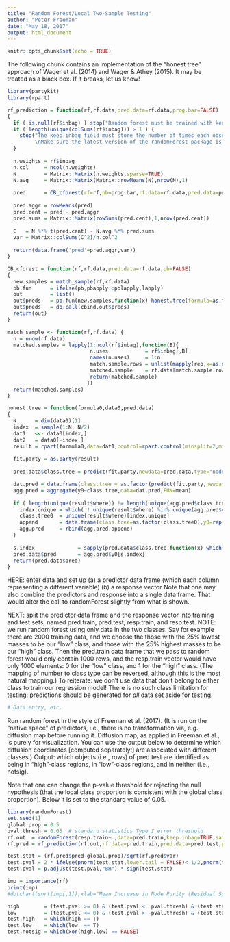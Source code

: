 ```yaml
---
title: "Random Forest/Local Two-Sample Testing"
author: "Peter Freeman"
date: "May 18, 2017"
output: html_document
---
```


```r
knitr::opts_chunk$set(echo = TRUE)
```

The following chunk contains an implementation of the "honest tree" approach of Wager et al. (2014) and Wager & Athey (2015).
  It may be treated as a black box. If it breaks, let us know!
```r
library(partykit)
library(rpart)

rf_prediction = function(rf,rf.data,pred.data=rf.data,prog.bar=FALSE)
{
  if ( is.null(rf$inbag) ) stop("Random forest must be trained with keep.inbag = TRUE")
  if ( length(unique(colSums(rf$inbag))) > 1 ) {
    stop("The keep.inbag field must store the number of times each observation was used.
         \nMake sure the latest version of the randomForest package is installed from CRAN.")
  }
  
  n.weights = rf$inbag
  n.col     = ncol(n.weights)
  N         = Matrix::Matrix(n.weights,sparse=TRUE)
  N.avg     = Matrix::Matrix(Matrix::rowMeans(N),nrow(N),1)
  
  pred      = CB_cforest(rf=rf,pb=prog.bar,rf.data=rf.data,pred.data=pred.data)$preds
  
  pred.aggr = rowMeans(pred)
  pred.cent = pred - pred.aggr
  pred.sums = Matrix::Matrix(rowSums(pred.cent),1,nrow(pred.cent))
  
  C   = N %*% t(pred.cent) - N.avg %*% pred.sums
  var = Matrix::colSums(C^2)/n.col^2
  
  return(data.frame('pred'=pred.aggr,var))
}

CB_cforest = function(rf,rf.data,pred.data=rf.data,pb=FALSE) 
{
  new.samples = match_sample(rf,rf.data)
  pb.fun      = ifelse(pb,pbapply::pblapply,lapply)
  out         = list()
  out$preds   = pb.fun(new.samples,function(x) honest.tree(formula=as.formula(rf$call$formula),data=x,pred.data=pred.data))
  out$preds   = do.call(cbind,out$preds)
  return(out)
}

match_sample <- function(rf,rf.data) {
  n = nrow(rf.data)
  matched.samples = lapply(1:ncol(rf$inbag),function(B){
                           n.uses            = rf$inbag[,B]
                           names(n.uses)     = 1:n
                           match.sample.rows = unlist(mapply(rep,x=as.numeric(names(n.uses)),each=n.uses))
                           matched.sample    = rf.data[match.sample.rows, ]
                           return(matched.sample)
                          })
  return(matched.samples)
}

honest.tree = function(formula0,data0,pred.data) 
{
  N      = dim(data0)[1]
  index  = sample(1:N, N/2)
  dat1   <<- data0[index,]
  dat2   = data0[-index,]
  result = rpart(formula0,data=dat1,control=rpart.control(minsplit=2,minbucket=1,cp=0.001))
  
  fit.party = as.party(result)
  
  pred.data$class.tree = predict(fit.party,newdata=pred.data,type="node")

  dat.pred = data.frame(class.tree = as.factor(predict(fit.party,newdata=dat2,type="node")),y0=as.numeric(dat2$y))
  agg.pred = aggregate(y0~class.tree,data=dat.pred,FUN=mean)
  
  if ( length(unique(result$where)) != length(unique(agg.pred$class.tree)) ) {
    index.unique = which( ! unique(result$where) %in% unique(agg.pred$class.tree))
    class.tree0  = unique(result$where)[index.unique]
    append       = data.frame(class.tree=as.factor(class.tree0),y0=rep(1/2,length(class.tree0)))
    agg.pred     = rbind(agg.pred,append)  
  }
  
  s.index              = sapply(pred.data$class.tree,function(x) which(x==agg.pred$class.tree))
  pred.data$pred       = agg.pred$y0[s.index]
  return(pred.data$pred)
}
```

HERE: enter data and set up
  (a) a predictor data frame (which each column representing a different variable)
  (b) a response vector
  Note that one may also combine the predictors and response into a single data frame.
  That would alter the call to randomForest slightly from what is shown.

NEXT: split the predictor data frame and the response vector into training and test sets,
  named pred.train, pred.test, resp.train, and resp.test.
NOTE: we run random forest using only data in the two classes. Say for example there are 2000 training data, and we choose the
  those with the 25% lowest masses to be our "low" class, and those with the 25% highest masses to be our "high" class.
  Then the pred.train data frame that we pass to random forest would only contain 1000 rows, and the resp.train vector would
  have only 1000 elements: 0 for the "low" class, and 1 for the "high" class. (The mapping of number to class type can be reversed,
  although this is the most natural mapping.)
  To reiterate: we don't use data that don't belong to either class to train our regression model!
  There is no such class limitation for testing: predictions should be generated for *all* data set aside for testing.
```r
# Data entry, etc.
```

Run random forest in the style of Freeman et al. (2017). (It is run on the "native space" of predictors, i.e., there is no
  transformation via, e.g., diffusion map before running it. Diffusion map, as applied in Freeman et al., is purely for visualization.
  You can use the output below to determine which diffusion coordinates [computed separately!] are associated with different classes.)
Output: which objects (i.e., rows) of pred.test are identified as being in "high"-class regions, in "low"-class regions, and in
  neither (i.e., notsig).

Note that one can change the p-value threshold for rejecting the null hypothesis (that the local class proportion 
is consistent with the global class proportion). Below it is set to the standard value of 0.05.
```r
library(randomForest)
set.seed(1)
global.prop = 0.5
pval.thresh = 0.05  # standard statistics Type I error threshold
rf.out  = randomForest(resp.train~.,data=pred.train,keep.inbag=TRUE,sampsize=nrow(pred.train)^0.7,replace=FALSE,ntree=1000)
rf.pred = rf_prediction(rf.out,rf.data=pred.train,pred.data=pred.test,prog.bar=FALSE)

test.stat = (rf.pred$pred-global.prop)/sqrt(rf.pred$var)
test.pval = 2 * ifelse(pnorm(test.stat,lower.tail = FALSE)< 1/2,pnorm(test.stat,lower.tail=FALSE),pnorm(test.stat,lower.tail=TRUE))
test.pval = p.adjust(test.pval,"BH") * sign(test.stat)

imp = importance(rf)
print(imp)
#dotchart(sort(imp[,1]),xlab="Mean Increase in Node Purity (Residual Sum of Squares)",pch=15,cex.axis=1.2,cex.lab=1.2)

high        = (test.pval >= 0) & (test.pval <  pval.thresh) & (test.stat > 0)
low         = (test.pval <= 0) & (test.pval > -pval.thresh) & (test.stat < 0)
test.high   = which(high == T)
test.low    = which(low  == T)
test.notsig = which(xor(high,low) == FALSE)
```
